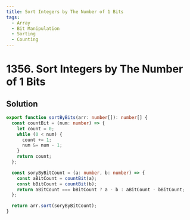 ```yaml
---
title: Sort Integers by The Number of 1 Bits
tags:
  - Array
  - Bit Manipulation
  - Sorting
  - Counting
---
```


# 1356. Sort Integers by The Number of 1 Bits

<Badges>
  <LevelBadge level="easy" />
  <TopicBadge name="Array" slug="array" />
  <TopicBadge name="Bit Manipulation" slug="bit-manipulation" />
  <TopicBadge name="Sorting" slug="sorting" />
  <TopicBadge name="Counting" slug="counting" />
</Badges>

## Solution

```typescript filename="solution.ts" copy
export function sortByBits(arr: number[]): number[] {
  const countBit = (num: number) => {
    let count = 0;
    while (0 < num) {
      count += 1;
      num &= num - 1;
    }
    return count;
  };

  const soryByBitCount = (a: number, b: number) => {
    const aBitCount = countBit(a);
    const bBitCount = countBit(b);
    return aBitCount === bBitCount ? a - b : aBitCount - bBitCount;
  };

  return arr.sort(soryByBitCount);
}
```

<ProblemLink
  codingSite="leetcode"
  href="https://leetcode.com/problems/sort-integers-by-the-number-of-1-bits"
  title="Sort Integers by The Number of 1 Bits"
/>
